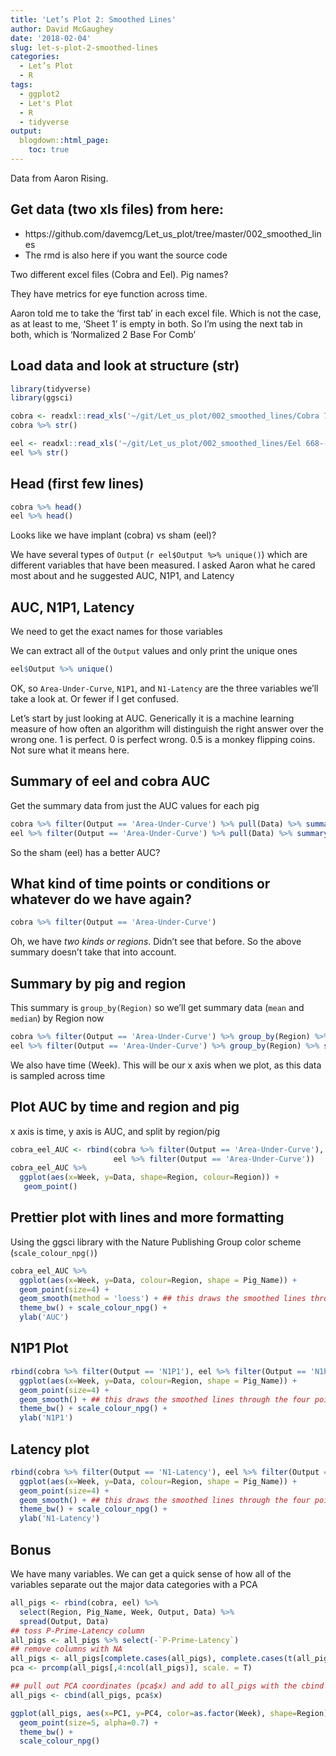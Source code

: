 ```yaml
---
title: 'Let’s Plot 2: Smoothed Lines'
author: David McGaughey
date: '2018-02-04'
slug: let-s-plot-2-smoothed-lines
categories:
  - Let’s Plot
  - R
tags:
  - ggplot2
  - Let's Plot
  - R
  - tidyverse
output:
  blogdown::html_page:
    toc: true
---
```


Data from Aaron Rising.

## Get data (two xls files) from here:
- https://github.com/davemcg/Let_us_plot/tree/master/002_smoothed_lines
- The rmd is also here if you want the source code 

Two different excel files (Cobra and Eel). Pig names?

They have metrics for eye function across time. 

Aaron told me to take the 'first tab' in each excel file. Which is not the case, as at least to me, 'Sheet 1' is empty in both. So I'm using the next tab in both, which is 'Normalized 2 Base For Comb'

## Load data and look at structure (str)
```r
library(tidyverse)
library(ggsci)

cobra <- readxl::read_xls('~/git/Let_us_plot/002_smoothed_lines/Cobra 749--_Normalized_Data_.xls', sheet = 'Normalized 2 Base For Comb')
cobra %>% str()

eel <- readxl::read_xls('~/git/Let_us_plot/002_smoothed_lines/Eel 668--_Normalized_Data_.xls', sheet = 'Normalized 2 Base For Comb')
eel %>% str()
```

## Head (first few lines)
```r
cobra %>% head()
eel %>% head()
```

Looks like we have implant (cobra) vs sham (eel)?

We have several types of `Output` (`r eel$Output %>% unique()`) which are different variables that have been measured. I asked Aaron what he cared most about and he suggested AUC, N1P1, and Latency

## AUC, N1P1, Latency
We need to get the exact names for those variables

We can extract all of the `Output` values and only print the unique ones
```r
eel$Output %>% unique()
```

OK, so `Area-Under-Curve`, `N1P1`, and `N1-Latency` are the three variables we'll take a look at. Or fewer if I get confused. 

Let's start by just looking at AUC. Generically it is a machine learning measure of how often an algorithm will distinguish the right answer over the wrong one. 1 is perfect. 0 is perfect wrong. 0.5 is a monkey flipping coins. Not sure what it means here.

## Summary of eel and cobra AUC
Get the summary data from just the AUC values for each pig
```r
cobra %>% filter(Output == 'Area-Under-Curve') %>% pull(Data) %>% summary()
eel %>% filter(Output == 'Area-Under-Curve') %>% pull(Data) %>% summary()
```

So the sham (eel) has a better AUC? 

## What kind of time points or conditions or whatever do we have again?
```r
cobra %>% filter(Output == 'Area-Under-Curve')
```

Oh, we have *two kinds or regions*. Didn't see that before. So the above summary doesn't take that into account. 

## Summary by pig and region
This summary is `group_by(Region)` so we'll get summary data (`mean` and `median`) by Region now
```r
cobra %>% filter(Output == 'Area-Under-Curve') %>% group_by(Region) %>% summarise(mean = mean(Data), median= median(Data))
eel %>% filter(Output == 'Area-Under-Curve') %>% group_by(Region) %>% summarise(mean = mean(Data), median= median(Data))
```


We also have time (Week). This will be our x axis when we plot, as this data is sampled across time

## Plot AUC by time and region and pig
x axis is time, y axis is AUC, and split by region/pig
```r
cobra_eel_AUC <- rbind(cobra %>% filter(Output == 'Area-Under-Curve'), 
                       eel %>% filter(Output == 'Area-Under-Curve'))
cobra_eel_AUC %>% 
  ggplot(aes(x=Week, y=Data, shape=Region, colour=Region)) + 
   geom_point()
```

## Prettier plot with lines and more formatting
Using the ggsci library with the Nature Publishing Group color scheme (`scale_colour_npg()`)
```r
cobra_eel_AUC %>% 
  ggplot(aes(x=Week, y=Data, colour=Region, shape = Pig_Name)) + 
  geom_point(size=4) + 
  geom_smooth(method = 'loess') + ## this draws the smoothed lines through the four points. It auto picks an algorithm that works. loess was used here
  theme_bw() + scale_colour_npg() +
  ylab('AUC') 
```

## N1P1 Plot
```r
rbind(cobra %>% filter(Output == 'N1P1'), eel %>% filter(Output == 'N1P1')) %>% 
  ggplot(aes(x=Week, y=Data, colour=Region, shape = Pig_Name)) + 
  geom_point(size=4) + 
  geom_smooth() + ## this draws the smoothed lines through the four points. It auto picks an algorithm that works. loess was used here
  theme_bw() + scale_colour_npg() +
  ylab('N1P1')
```

## Latency plot
```r
rbind(cobra %>% filter(Output == 'N1-Latency'), eel %>% filter(Output == 'N1-Latency')) %>% 
  ggplot(aes(x=Week, y=Data, colour=Region, shape = Pig_Name)) + 
  geom_point(size=4) + 
  geom_smooth() + ## this draws the smoothed lines through the four points. It auto picks an algorithm that works. loess was used here
  theme_bw() + scale_colour_npg() +
  ylab('N1-Latency')
```

## Bonus

We have many variables. We can get a quick sense of how all of the variables separate out the major data categories with a PCA
```r
all_pigs <- rbind(cobra, eel) %>% 
  select(Region, Pig_Name, Week, Output, Data) %>% 
  spread(Output, Data)
## toss P-Prime-Latency column
all_pigs <- all_pigs %>% select(-`P-Prime-Latency`)
## remove columns with NA
all_pigs <- all_pigs[complete.cases(all_pigs), complete.cases(t(all_pigs))]
pca <- prcomp(all_pigs[,4:ncol(all_pigs)], scale. = T)

## pull out PCA coordinates (pca$x) and add to all_pigs with the cbind
all_pigs <- cbind(all_pigs, pca$x)

ggplot(all_pigs, aes(x=PC1, y=PC4, color=as.factor(Week), shape=Region)) + 
  geom_point(size=5, alpha=0.7) + 
  theme_bw() + 
  scale_colour_npg() 
```

